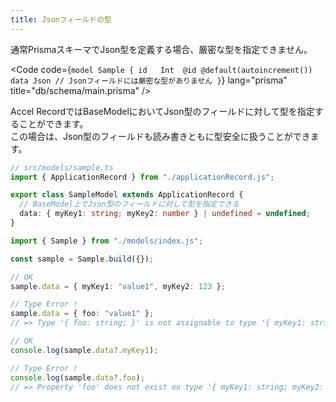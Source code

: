 ```yaml
---
title: Jsonフィールドの型
---
```



通常PrismaスキーマでJson型を定義する場合、厳密な型を指定できません。

<Code code={`model Sample {
    id   Int  @id @default(autoincrement())
    data Json // Jsonフィールドには厳密な型がありません
}`} lang="prisma" title="db/schema/main.prisma" />

Accel RecordではBaseModelにおいてJson型のフィールドに対して型を指定することができます。 \
この場合は、Json型のフィールドも読み書きともに型安全に扱うことができます。

```ts
// src/models/sample.ts
import { ApplicationRecord } from "./applicationRecord.js";

export class SampleModel extends ApplicationRecord {
  // BaseModel上でJson型のフィールドに対して型を指定できる
  data: { myKey1: string; myKey2: number } | undefined = undefined;
}
```

```ts
import { Sample } from "./models/index.js";

const sample = Sample.build({});

// OK
sample.data = { myKey1: "value1", myKey2: 123 };

// Type Error !
sample.data = { foo: "value1" };
// => Type '{ foo: string; }' is not assignable to type '{ myKey1: string; myKey2: number; } | undefined'.

// OK
console.log(sample.data?.myKey1);

// Type Error !
console.log(sample.data?.foo);
// => Property 'foo' does not exist on type '{ myKey1: string; myKey2: number; } | undefined'.
```
